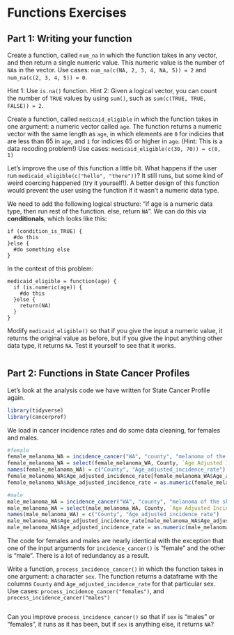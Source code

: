 # Functions Exercises

## Part 1: Writing your function

Create a function, called `num_na` in which the function takes in any vector, and then return a single numeric value. This numeric value is the number of `NA`s in the vector. Use cases: `num_na(c(NA, 2, 3, 4, NA, 5)) = 2` and `num_na(c(2, 3, 4, 5)) = 0`.

Hint 1: Use `is.na()` function. Hint 2: Given a logical vector, you can count the number of `TRUE` values by using `sum()`, such as `sum(c(TRUE, TRUE, FALSE)) = 2`.

Create a function, called `medicaid_eligible` in which the function takes in one argument: a numeric vector called `age`. The function returns a numeric vector with the same length as `age`, in which elements are `0` for indicies that are less than 65 in `age`, and `1` for indicies 65 or higher in `age`. (Hint: This is a data recoding problem!) Use cases: `medicaid_eligible(c(30, 70)) = c(0, 1)`

Let's improve the use of this function a little bit. What happens if the user run `medicaid_eligible(c("hello", "there"))`? It still runs, but some kind of weird coercing happened (try it yourself!). A better design of this function would prevent the user using the function if it wasn't a numeric data type.

We need to add the following logical structure: "if age is a numeric data type, then run rest of the function. else, return `NA`". We can do this via **conditionals**, which looks like this:

```         
if (condition_is_TRUE) {
  #do this
}else {
  #do something else
}
```

In the context of this problem:

```         
medicaid_eligible = function(age) {
  if (is.numeric(age)) {
    #do this
  }else {
    return(NA)
  }
}
```

Modify `medicaid_eligible()` so that if you give the input a numeric value, it returns the original value as before, but if you give the input anything other data type, it returns `NA`. Test it yourself to see that it works.

```r

```

## Part 2: Functions in State Cancer Profiles

Let's look at the analysis code we have written for State Cancer Profile again.

```r
library(tidyverse)
library(cancerprof)
```

We load in cancer incidence rates and do some data cleaning, for females and males.

```r
#female
female_melanoma_WA = incidence_cancer("WA", "county", "melanoma of the skin", "all races (includes hispanic)", "females", "all ages", "all stages", "latest 5 year average")
female_melanoma_WA = select(female_melanoma_WA, County, `Age Adjusted Incidence Rate`)
names(female_melanoma_WA) = c("County", "Age_adjusted_incidence_rate")
female_melanoma_WA$Age_adjusted_incidence_rate[female_melanoma_WA$Age_adjusted_incidence_rate == "* "] = NA
female_melanoma_WA$Age_adjusted_incidence_rate = as.numeric(female_melanoma_WA$Age_adjusted_incidence_rate)

#male
male_melanoma_WA = incidence_cancer("WA", "county", "melanoma of the skin", "all races (includes hispanic)", "males", "all ages", "all stages", "latest 5 year average")
male_melanoma_WA = select(male_melanoma_WA, County, `Age Adjusted Incidence Rate`)
names(male_melanoma_WA) = c("County", "Age_adjusted_incidence_rate")
male_melanoma_WA$Age_adjusted_incidence_rate[male_melanoma_WA$Age_adjusted_incidence_rate == "* "] = NA
male_melanoma_WA$Age_adjusted_incidence_rate = as.numeric(male_melanoma_WA$Age_adjusted_incidence_rate)
```

The code for females and males are nearly identical with the exception that one of the input arguments for `incidence_cancer()` is "female" and the other is "male". There is a lot of redundancy as a result.

Write a function, `process_incidence_cancer()` in which the function takes in one argument: a character `sex`. The function returns a dataframe with the columns `County` and `Age_adjusted_incidence_rate` for that particular sex. Use cases: `process_incidence_cancer("females")`, and `process_incidence_cancer("males")`

```r

```

Can you improve `process_incidence_cancer()` so that if `sex` is "males" or "females", it runs as it has been, but if `sex` is anything else, it returns `NA`?

```r

```

